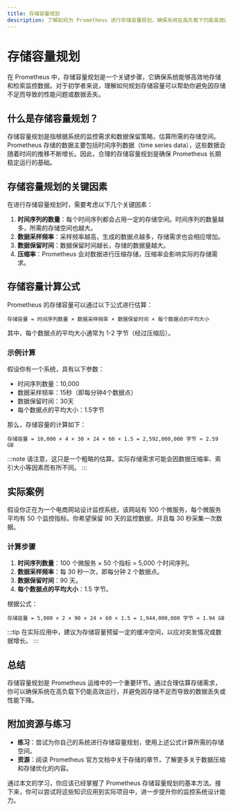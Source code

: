 ```yaml
---
title: 存储容量规划
description: 了解如何为 Prometheus 进行存储容量规划，确保系统在高负载下仍能高效运行。
---
```


# 存储容量规划

在 Prometheus 中，存储容量规划是一个关键步骤，它确保系统能够高效地存储和检索监控数据。对于初学者来说，理解如何规划存储容量可以帮助你避免因存储不足而导致的性能问题或数据丢失。

## 什么是存储容量规划？

存储容量规划是指根据系统的监控需求和数据保留策略，估算所需的存储空间。Prometheus 存储的数据主要包括时间序列数据（time series data），这些数据会随着时间的推移不断增长。因此，合理的存储容量规划是确保 Prometheus 长期稳定运行的基础。

## 存储容量规划的关键因素

在进行存储容量规划时，需要考虑以下几个关键因素：

1. **时间序列的数量**：每个时间序列都会占用一定的存储空间。时间序列的数量越多，所需的存储空间也越大。
2. **数据采样频率**：采样频率越高，生成的数据点越多，存储需求也会相应增加。
3. **数据保留时间**：数据保留时间越长，存储的数据量越大。
4. **压缩率**：Prometheus 会对数据进行压缩存储，压缩率会影响实际的存储需求。

## 存储容量计算公式

Prometheus 的存储容量可以通过以下公式进行估算：

```
存储容量 = 时间序列数量 × 数据采样频率 × 数据保留时间 × 每个数据点的平均大小
```

其中，每个数据点的平均大小通常为 1-2 字节（经过压缩后）。

### 示例计算

假设你有一个系统，具有以下参数：

- 时间序列数量：10,000
- 数据采样频率：15秒（即每分钟4个数据点）
- 数据保留时间：30天
- 每个数据点的平均大小：1.5字节

那么，存储容量的计算如下：

```
存储容量 = 10,000 × 4 × 30 × 24 × 60 × 1.5 = 2,592,000,000 字节 ≈ 2.59 GB
```

:::note
请注意，这只是一个粗略的估算。实际存储需求可能会因数据压缩率、索引大小等因素而有所不同。
:::

## 实际案例

假设你正在为一个电商网站设计监控系统，该网站有 100 个微服务，每个微服务平均有 50 个监控指标。你希望保留 90 天的监控数据，并且每 30 秒采集一次数据。

### 计算步骤

1. **时间序列数量**：100 个微服务 × 50 个指标 = 5,000 个时间序列。
2. **数据采样频率**：每 30 秒一次，即每分钟 2 个数据点。
3. **数据保留时间**：90 天。
4. **每个数据点的平均大小**：1.5 字节。

根据公式：

```
存储容量 = 5,000 × 2 × 90 × 24 × 60 × 1.5 = 1,944,000,000 字节 ≈ 1.94 GB
```

:::tip
在实际应用中，建议为存储容量预留一定的缓冲空间，以应对突发情况或数据增长。
:::

## 总结

存储容量规划是 Prometheus 运维中的一个重要环节。通过合理估算存储需求，你可以确保系统在高负载下仍能高效运行，并避免因存储不足而导致的数据丢失或性能下降。

## 附加资源与练习

- **练习**：尝试为你自己的系统进行存储容量规划，使用上述公式计算所需的存储空间。
- **资源**：阅读 Prometheus 官方文档中关于存储的章节，了解更多关于数据压缩和存储优化的内容。

通过本文的学习，你应该已经掌握了 Prometheus 存储容量规划的基本方法。接下来，你可以尝试将这些知识应用到实际项目中，进一步提升你的监控系统设计能力。